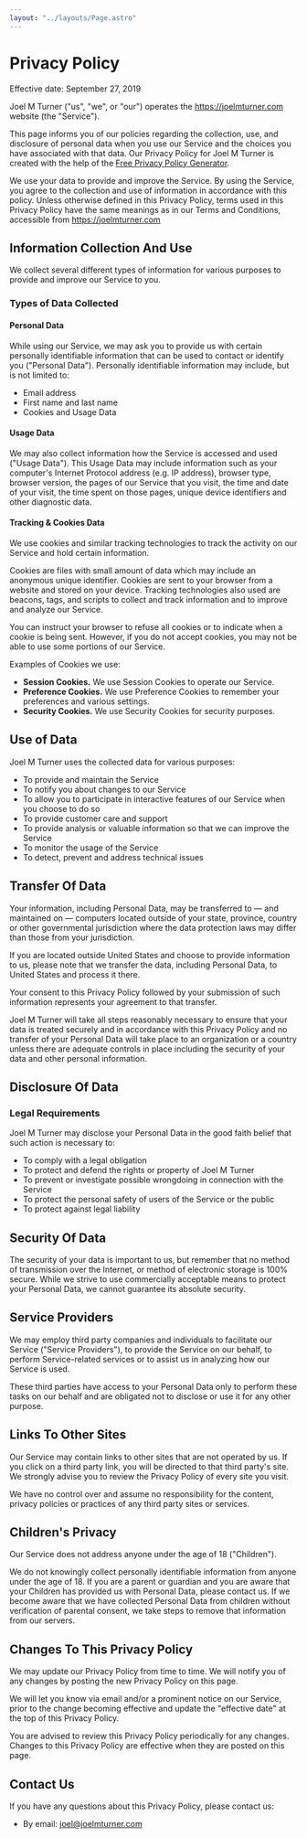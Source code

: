 ```yaml
---
layout: "../layouts/Page.astro"
---
```


# Privacy Policy

Effective date: September 27, 2019

Joel M Turner ("us", "we", or "our") operates the https://joelmturner.com website (the "Service").

This page informs you of our policies regarding the collection, use, and disclosure of personal data when you use our Service and the choices you have associated with that data. Our Privacy Policy for Joel M Turner is created with the help of the [Free Privacy Policy Generator](https://www.freeprivacypolicy.com/free-privacy-policy-generator.php).

We use your data to provide and improve the Service. By using the Service, you agree to the collection and use of information in accordance with this policy. Unless otherwise defined in this Privacy Policy, terms used in this Privacy Policy have the same meanings as in our Terms and Conditions, accessible from https://joelmturner.com

## Information Collection And Use

We collect several different types of information for various purposes to provide and improve our Service to you.

### Types of Data Collected

#### Personal Data

While using our Service, we may ask you to provide us with certain personally identifiable information that can be used to contact or identify you ("Personal Data"). Personally identifiable information may include, but is not limited to:

- Email address
- First name and last name
- Cookies and Usage Data

#### Usage Data

We may also collect information how the Service is accessed and used ("Usage Data"). This Usage Data may include information such as your computer's Internet Protocol address (e.g. IP address), browser type, browser version, the pages of our Service that you visit, the time and date of your visit, the time spent on those pages, unique device identifiers and other diagnostic data.

#### Tracking & Cookies Data

We use cookies and similar tracking technologies to track the activity on our Service and hold certain information.

Cookies are files with small amount of data which may include an anonymous unique identifier. Cookies are sent to your browser from a website and stored on your device. Tracking technologies also used are beacons, tags, and scripts to collect and track information and to improve and analyze our Service.

You can instruct your browser to refuse all cookies or to indicate when a cookie is being sent. However, if you do not accept cookies, you may not be able to use some portions of our Service.

Examples of Cookies we use:

- **Session Cookies.** We use Session Cookies to operate our Service.
- **Preference Cookies.** We use Preference Cookies to remember your preferences and various settings.
- **Security Cookies.** We use Security Cookies for security purposes.

## Use of Data

Joel M Turner uses the collected data for various purposes:

- To provide and maintain the Service
- To notify you about changes to our Service
- To allow you to participate in interactive features of our Service when you choose to do so
- To provide customer care and support
- To provide analysis or valuable information so that we can improve the Service
- To monitor the usage of the Service
- To detect, prevent and address technical issues

## Transfer Of Data

Your information, including Personal Data, may be transferred to — and maintained on — computers located outside of your state, province, country or other governmental jurisdiction where the data protection laws may differ than those from your jurisdiction.

If you are located outside United States and choose to provide information to us, please note that we transfer the data, including Personal Data, to United States and process it there.

Your consent to this Privacy Policy followed by your submission of such information represents your agreement to that transfer.

Joel M Turner will take all steps reasonably necessary to ensure that your data is treated securely and in accordance with this Privacy Policy and no transfer of your Personal Data will take place to an organization or a country unless there are adequate controls in place including the security of your data and other personal information.

## Disclosure Of Data

### Legal Requirements

Joel M Turner may disclose your Personal Data in the good faith belief that such action is necessary to:

- To comply with a legal obligation
- To protect and defend the rights or property of Joel M Turner
- To prevent or investigate possible wrongdoing in connection with the Service
- To protect the personal safety of users of the Service or the public
- To protect against legal liability

## Security Of Data

The security of your data is important to us, but remember that no method of transmission over the Internet, or method of electronic storage is 100% secure. While we strive to use commercially acceptable means to protect your Personal Data, we cannot guarantee its absolute security.

## Service Providers

We may employ third party companies and individuals to facilitate our Service ("Service Providers"), to provide the Service on our behalf, to perform Service-related services or to assist us in analyzing how our Service is used.

These third parties have access to your Personal Data only to perform these tasks on our behalf and are obligated not to disclose or use it for any other purpose.

## Links To Other Sites

Our Service may contain links to other sites that are not operated by us. If you click on a third party link, you will be directed to that third party's site. We strongly advise you to review the Privacy Policy of every site you visit.

We have no control over and assume no responsibility for the content, privacy policies or practices of any third party sites or services.

## Children's Privacy

Our Service does not address anyone under the age of 18 ("Children").

We do not knowingly collect personally identifiable information from anyone under the age of 18\. If you are a parent or guardian and you are aware that your Children has provided us with Personal Data, please contact us. If we become aware that we have collected Personal Data from children without verification of parental consent, we take steps to remove that information from our servers.

## Changes To This Privacy Policy

We may update our Privacy Policy from time to time. We will notify you of any changes by posting the new Privacy Policy on this page.

We will let you know via email and/or a prominent notice on our Service, prior to the change becoming effective and update the "effective date" at the top of this Privacy Policy.

You are advised to review this Privacy Policy periodically for any changes. Changes to this Privacy Policy are effective when they are posted on this page.

## Contact Us

If you have any questions about this Privacy Policy, please contact us:

- By email: joel@joelmturner.com
